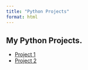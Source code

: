 ```yaml
---
title: "Python Projects"
format: html
---
```


## My Python Projects.

- [Project 1](python-projects.qmd)
- [Project 2](python-projects-2.qmd)


